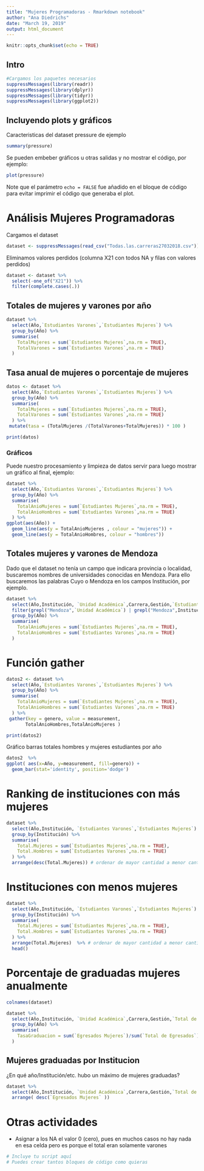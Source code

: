```yaml
---
title: "Mujeres Programadoras - Rmarkdown notebook"
author: "Ana Diedrichs"
date: "March 19, 2019"
output: html_document
---
```


```r
knitr::opts_chunk$set(echo = TRUE)
```

## Intro

```r
#Cargamos los paquetes necesarios
suppressMessages(library(readr))
suppressMessages(library(dplyr))
suppressMessages(library(tidyr))
suppressMessages(library(ggplot2))
```

## Incluyendo plots y gráficos

Caracteristicas del dataset pressure de ejemplo
```r
summary(pressure)
```
Se pueden embeber gráficos u otras salidas y no mostrar el código, por ejemplo:
```r
plot(pressure)
```

Note que el parámetro `echo = FALSE` fue añadido en el bloque de código para evitar imprimir el código que generaba el plot.

# Análisis Mujeres Programadoras

<!-- este es un comentario en texto, el mismo no será "imprimible", es decir, no será 
generado este texto cuando presiones el botón Knit (logo ovillo de lana con aguja de tejer)-->
Cargamos el dataset
```r
dataset <- suppressMessages(read_csv("Todas.las.carreras27032018.csv"))

```
Eliminamos valores perdidos (columna X21 con todos NA y filas con valores perdidos)
```r
dataset <- dataset %>%  
  select(-one_of("X21")) %>% 
  filter(complete.cases(.))

```
## Totales de mujeres y varones por año
```r
dataset %>% 
  select(Año,`Estudiantes Varones`,`Estudiantes Mujeres`) %>%
  group_by(Año) %>%
  summarise(
    TotalMujeres = sum(`Estudiantes Mujeres`,na.rm = TRUE),
    TotalVarones = sum(`Estudiantes Varones`,na.rm = TRUE)
  ) 
```
## Tasa anual de mujeres o porcentaje de mujeres

```r
datos <- dataset %>% 
  select(Año,`Estudiantes Varones`,`Estudiantes Mujeres`) %>%
  group_by(Año) %>%
  summarise(
    TotalMujeres = sum(`Estudiantes Mujeres`,na.rm = TRUE),
    TotalVarones = sum(`Estudiantes Varones`,na.rm = TRUE)
  ) %>%
 mutate(tasa = (TotalMujeres /(TotalVarones+TotalMujeres)) * 100 )

print(datos)
```
### Gráficos

Puede nuestro procesamiento y limpieza de datos servir para luego mostrar un gráfico al final, ejemplo:

```r
dataset %>% 
  select(Año,`Estudiantes Varones`,`Estudiantes Mujeres`) %>%
  group_by(Año) %>%
  summarise(
    TotalAnioMujeres = sum(`Estudiantes Mujeres`,na.rm = TRUE),
    TotalAnioHombres = sum(`Estudiantes Varones`,na.rm = TRUE)
  ) %>%
ggplot(aes(Año)) + 
  geom_line(aes(y = TotalAnioMujeres , colour = "mujeres")) + 
  geom_line(aes(y = TotalAnioHombres, colour = "hombres"))

```

## Totales mujeres y varones de Mendoza

Dado que el dataset no tenía un campo que indicara provincia o localidad, buscaremos nombres de universidades conocidas en Mendoza. Para ello buscaremos las palabras Cuyo o Mendoza en los campos Institución, por ejemplo.

```r
dataset %>% 
  select(Año,Institución, `Unidad Académica`,Carrera,Gestión,`Estudiantes Varones`,`Estudiantes Mujeres`) %>%
  filter(grepl("Mendoza",`Unidad Académica`) | grepl("Mendoza",Institución)| grepl("Cuyo",Institución)) %>%
  group_by(Año) %>%
  summarise(
    TotalAnioMujeres = sum(`Estudiantes Mujeres`,na.rm = TRUE),
    TotalAnioHombres = sum(`Estudiantes Varones`,na.rm = TRUE)
  )

```
# Función gather

```r

datos2 <- dataset %>% 
  select(Año,`Estudiantes Varones`,`Estudiantes Mujeres`) %>%
  group_by(Año) %>%
  summarise(
    TotalAnioMujeres = sum(`Estudiantes Mujeres`,na.rm = TRUE),
    TotalAnioHombres = sum(`Estudiantes Varones`,na.rm = TRUE)
  ) %>%
 gather(key = genero, value = measurement,
       TotalAnioHombres,TotalAnioMujeres ) 

print(datos2)
```
Gráfico barras totales hombres y mujeres estudiantes por año
```r
datos2  %>% 
ggplot( aes(x=Año, y=measurement, fill=genero)) +
  geom_bar(stat='identity', position='dodge')
```
# Ranking de instituciones con más mujeres
```r
dataset %>% 
  select(Año,Institución, `Estudiantes Varones`,`Estudiantes Mujeres`) %>%
  group_by(Institución) %>%
  summarise(
    Total.Mujeres = sum(`Estudiantes Mujeres`,na.rm = TRUE),
    Total.Hombres = sum(`Estudiantes Varones`,na.rm = TRUE)
  ) %>%
  arrange(desc(Total.Mujeres)) # ordenar de mayor cantidad a menor cantidad
```
# Instituciones con menos mujeres

```r
dataset %>% 
  select(Año,Institución, `Estudiantes Varones`,`Estudiantes Mujeres`) %>%
  group_by(Institución) %>%
  summarise(
    Total.Mujeres = sum(`Estudiantes Mujeres`,na.rm = TRUE),
    Total.Hombres = sum(`Estudiantes Varones`,na.rm = TRUE)
  ) %>%
  arrange(Total.Mujeres)  %>% # ordenar de mayor cantidad a menor cantidad
  head()
```
# Porcentaje de graduadas mujeres anualmente
```r
colnames(dataset)
```

```r
dataset %>% 
  select(Año,Institución, `Unidad Académica`,Carrera,Gestión,`Total de Egresados`,`Egresados Mujeres`) %>%
  group_by(Año) %>%
  summarise(
    TasaGraduacion = sum(`Egresados Mujeres`)/sum(`Total de Egresados`)
  )

```
## Mujeres graduadas por Institucion

¿En qué año/Institución/etc. hubo un máximo de mujeres graduadas?

```r
dataset %>% 
  select(Año,Institución, `Unidad Académica`,Carrera,Gestión,`Total de Egresados`,`Egresados Mujeres`) %>%
  arrange( desc(`Egresados Mujeres` ))

```
# Otras actividades 

* Asignar a los NA el valor 0 (cero), pues en muchos casos no hay nada en esa celda pero es porque el total eran solamente varones

```r
# Incluye tu script aquí
# Puedes crear tantos bloques de código como quieras
```

